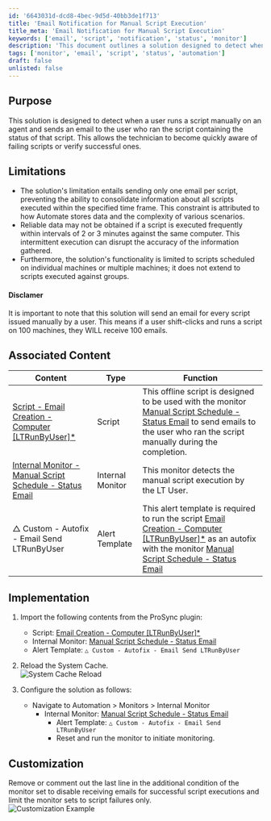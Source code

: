 ```yaml
---
id: '6643031d-dcd8-4bec-9d5d-40bb3de1f713'
title: 'Email Notification for Manual Script Execution'
title_meta: 'Email Notification for Manual Script Execution'
keywords: ['email', 'script', 'notification', 'status', 'monitor']
description: 'This document outlines a solution designed to detect when a user manually runs a script on an agent and sends an email to the user with the status of that script. It highlights limitations, implementation steps, and customization options to enhance monitoring capabilities.'
tags: ['monitor', 'email', 'script', 'status', 'automation']
draft: false
unlisted: false
---
```

## Purpose

This solution is designed to detect when a user runs a script manually on an agent and sends an email to the user who ran the script containing the status of that script. This allows the technician to become quickly aware of failing scripts or verify successful ones.

## Limitations

- The solution's limitation entails sending only one email per script, preventing the ability to consolidate information about all scripts executed within the specified time frame. This constraint is attributed to how Automate stores data and the complexity of various scenarios.
- Reliable data may not be obtained if a script is executed frequently within intervals of 2 or 3 minutes against the same computer. This intermittent execution can disrupt the accuracy of the information gathered.
- Furthermore, the solution's functionality is limited to scripts scheduled on individual machines or multiple machines; it does not extend to scripts executed against groups.

#### Disclamer

It is important to note that this solution will send an email for every script issued manually by a user. This means if a user shift-clicks and runs a script on 100 machines, they WILL receive 100 emails. 

## Associated Content

| Content                                                                                   | Type            | Function                                                                                                                                                       |
|-------------------------------------------------------------------------------------------|-----------------|----------------------------------------------------------------------------------------------------------------------------------------------------------------|
| [Script - Email Creation - Computer [LTRunByUser]*](https://proval.itglue.com/DOC-5078775-15475751) | Script          | This offline script is designed to be used with the monitor [Manual Script Schedule - Status Email](https://proval.itglue.com/DOC-5078775-15475750) to send emails to the user who ran the script manually during the completion. |
| [Internal Monitor - Manual Script Schedule - Status Email](https://proval.itglue.com/DOC-5078775-15475750) | Internal Monitor | This monitor detects the manual script execution by the LT User.                                                                                             |
| △ Custom - Autofix - Email Send LTRunByUser                                            | Alert Template   | This alert template is required to run the script [Email Creation - Computer [LTRunByUser]*](https://proval.itglue.com/DOC-5078775-15475751) as an autofix with the monitor [Manual Script Schedule - Status Email](https://proval.itglue.com/DOC-5078775-15475750) |

## Implementation

1. Import the following contents from the ProSync plugin:
   - Script: [Email Creation - Computer [LTRunByUser]*](https://proval.itglue.com/DOC-5078775-15475751) 
   - Internal Monitor: [Manual Script Schedule - Status Email](https://proval.itglue.com/DOC-5078775-15475750) 
   - Alert Template: `△ Custom - Autofix - Email Send LTRunByUser`

2. Reload the System Cache.  
   ![System Cache Reload](../../static/img/Send-Email-to-LTUser-for-Manual-Script-Execution/image_1.png)

3. Configure the solution as follows:
   - Navigate to Automation > Monitors > Internal Monitor
     - Internal Monitor: [Manual Script Schedule - Status Email](https://proval.itglue.com/DOC-5078775-15475750)
       - Alert Template: `△ Custom - Autofix - Email Send LTRunByUser`
       - Reset and run the monitor to initiate monitoring.

## Customization

Remove or comment out the last line in the additional condition of the monitor set to disable receiving emails for successful script executions and limit the monitor sets to script failures only.  
![Customization Example](../../static/img/Send-Email-to-LTUser-for-Manual-Script-Execution/image_2.png)











